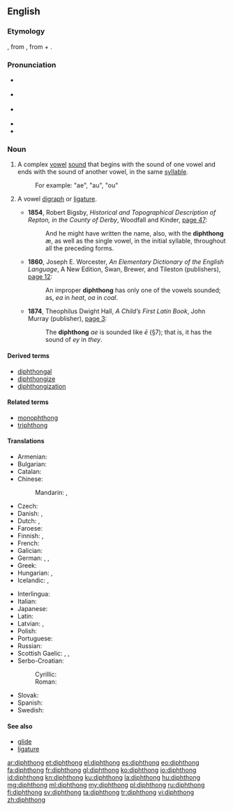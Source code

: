 {{was wotd|2006|September|17}}
==English==
{{wikipedia}}

===Etymology===
{{etyl|fr|en}} {{term|diphtongue|lang=fr}}, from {{etyl|grc|en}} {{term|sc=polytonic|δίφθογγος|tr=diphthongos||two sounds|lang=grc}}, from {{term|δίς||twice|tr=dis|lang=grc|sc=polytonic}} + {{term|φθόγγος||sound|tr=phthongos|lang=grc|sc=polytonic}}.

===Pronunciation===
* {{a|UK}} {{IPA|/ˈdɪfθɒŋ(g)/|/ˈdɪpθɒŋ(g)/}}
* {{a|US}} {{IPA|/ˈdɪfθɔŋ/|/ˈdɪpθɔŋ/}}
* {{a|[[w:Canadian English|CA]]; US, in accents with the [[cot-caught merger]]}} {{IPA|/ˈdɪfθɑŋ/|/ˈdɪpθɑŋ/}}
* {{audio|en-ca-diphthong.ogg|Audio (CA)}}
* {{audio|en-us-diphthong.ogg|Audio (US)}}

===Noun===
{{en-noun}}

# {{context|phonetics|lang=en}} A complex [[vowel]] [[sound]] that begins with the sound of one vowel and ends with the sound of another vowel, in the same [[syllable]].
#: For example: "ae", "au", "ou"
# {{context|rare|lang=en}} A vowel [[digraph]] or [[ligature]].
#* '''1854''', Robert Bigsby, ''Historical and Topographical Description of Repton, in the County of Derby'', Woodfall and Kinder, [http://books.google.com/books?id=68oHAAAAQAAJ&pg=PA47&dq=diphthong page 47]:
#*: And he might have written the name, also, with the '''diphthong''' æ, as well as the single vowel, in the initial syllable, throughout all the preceding forms.
#* '''1860''', Joseph E. Worcester, ''An Elementary Dictionary of the English Language'', A New Edition, Swan, Brewer, and Tileston (publishers), [http://books.google.com/books?id=CuIzKfd61ZcC&pg=PA12&dq=diphthong page 12]:
#*: An improper '''diphthong''' has only one of the vowels sounded; as, ''ea'' in ''heat'', ''oa'' in ''coal''.
#* '''1874''', Theophilus Dwight Hall, ''A Child’s First Latin Book'', John Murray (publisher), [http://books.google.com/books?id=rsMDAAAAQAAJ&pg=PA3&dq=diphthong page 3]:
#*: The '''diphthong''' ''ae'' is sounded like ''ē'' (§7); that is, it has the sound of ''ey'' in ''they''.

====Derived terms====
* [[diphthongal]]
* [[diphthongize]]
* [[diphthongization]]

====Related terms====
* [[monophthong]]
* [[triphthong]]

====Translations====
{{trans-top|complex vowel sound}}
* Armenian: {{t|hy|երկբարբառ|tr=erkbarbaṙ}}
* Bulgarian: {{t+|bg|дифтонг|m|tr=diftóng}}
* Catalan: {{t|ca|diftong|m}}
* Chinese:
*: Mandarin: {{t+|cmn|雙元音|sc=Hani}}, {{t|cmn|双元音|tr=shuāngyuányīn|sc=Hani}}
* Czech: {{t|cs|dvojhláska|f}}
* Danish: {{t|da|diftong|c}}, {{t|da|tvelyd|c}}
* Dutch: {{t+|nl|diftong|m}}, {{t+|nl|tweeklank|m}}
* Faroese: {{t|fo|tvíljóð|n}}
* Finnish: {{t+|fi|diftongi}}, {{t|fi|kaksoisääntiö}}
* French: {{t+|fr|diphtongue|f}}
* Galician: {{t|gl|ditongo|m}}
* German: {{t+|de|Diphthong|m}}, {{t|de|Doppellaut|m}}, {{t+|de|Zwielaut|m}}
* Greek: {{t+|el|δίφθογγος|m|tr=dífthongos}}
* Hungarian: {{t|hu|kettőshangzó}}, {{t+|hu|diftongus}}
* Icelandic: {{t|is|tvíhljóð|n}}, {{t|is|tvíhljóði|m}}
{{trans-mid}}
* Interlingua: {{t|ia|diphthongo}}
* Italian: {{t|it|dittongo|m}}
* Japanese: {{t|ja|二重母音|tr=にじゅうぼいん, nijū boin}}
* Latin: {{t|la|diphtongus}}
* Latvian: {{t|lv|divskanis|m}}, {{t|lv|diftongs|m}}
* Polish: {{t+|pl|dyftong|m}}
* Portuguese: {{t+|pt|ditongo|m}}
* Russian: {{t+|ru|дифтонг|m|tr=diftóng}}
* Scottish Gaelic: {{t|gd|dà-fhoghar|m}}, {{t|gd|dà-ghuth|m}}, {{t|gd|dà-ghuthach|m}}
* Serbo-Croatian:
*: Cyrillic: {{t|sh|дво̏гла̄с|m|sc=Cyrl}}
*: Roman: {{t|sh|dvȍglās|m}}
* Slovak: {{t|sk|dvojhláska|f}}
* Spanish: {{t+|es|diptongo|m}}
* Swedish: {{t+|sv|diftong|c}}
{{trans-bottom}}

====See also====
* [[glide]]
* [[ligature]]

[[ar:diphthong]]
[[et:diphthong]]
[[el:diphthong]]
[[es:diphthong]]
[[eo:diphthong]]
[[fa:diphthong]]
[[fr:diphthong]]
[[gl:diphthong]]
[[ko:diphthong]]
[[io:diphthong]]
[[id:diphthong]]
[[kn:diphthong]]
[[ku:diphthong]]
[[la:diphthong]]
[[hu:diphthong]]
[[mg:diphthong]]
[[ml:diphthong]]
[[my:diphthong]]
[[pl:diphthong]]
[[ru:diphthong]]
[[fi:diphthong]]
[[sv:diphthong]]
[[ta:diphthong]]
[[tr:diphthong]]
[[vi:diphthong]]
[[zh:diphthong]]